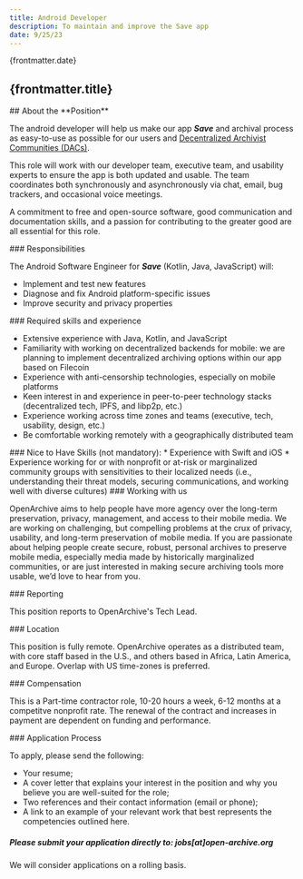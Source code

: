 ```yaml
---
title: Android Developer
description: To maintain and improve the Save app
date: 9/25/23
---
```



<JobHeaderSection>
{frontmatter.date}

## {frontmatter.title}

</JobHeaderSection>

<AboutSection />

<AboutPositionSection>
## About the **Position**

The android developer will help us make our app **_Save_** and archival process as easy-to-use as possible for our users and [Decentralized Archivist Communities (DACs)](https://open-archive.org/programs). 

This role will work with our developer team, executive team, and usability experts to ensure the app is both updated and usable. The team coordinates both synchronously and asynchronously via chat, email, bug trackers, and occasional voice meetings. 

A commitment to free and open-source software, good communication and documentation skills, and a passion for contributing to the greater good are all essential for this role.


</AboutPositionSection>

<DetailsSection>
<DetailItem>
### Responsibilities

The Android Software Engineer for **_Save_** (Kotlin, Java, JavaScript) will:
* Implement and test new features
* Diagnose and fix Android platform-specific issues
* Improve security and privacy properties

</DetailItem>
<DetailItem>
### Required skills and experience

* Extensive experience with Java, Kotlin, and JavaScript
* Familiarity with working on decentralized backends for mobile: we are planning to implement decentralized archiving options within our app based on Filecoin
* Experience with anti-censorship technologies, especially on mobile platforms
* Keen interest in and experience in peer-to-peer technology stacks (decentralized tech, IPFS, and libp2p, etc.)
* Experience working across time zones and teams (executive, tech, usability, design, etc.)
* Be comfortable working remotely with a geographically distributed team

</DetailItem>
<DetailItem>
### Nice to Have Skills (not mandatory):
* Experience with Swift and iOS
* Experience working for or with nonprofit or at-risk or marginalized community groups with sensitivities to their localized needs (i.e., understanding their threat models, securing communications, and working well with diverse cultures)


</DetailItem>
<DetailItem>
  ### Working with us

OpenArchive aims to help people have more agency over the long-term preservation, privacy, management, and access to their mobile media. We are working on challenging, but compelling problems at the crux of privacy, usability, and long-term preservation of mobile media. If you are passionate about helping people create secure, robust, personal archives to preserve mobile media, especially media made by historically marginalized communities, or are just interested in making secure archiving tools more usable, we’d love to hear from you.

</DetailItem>
<DetailItem>
  ### Reporting

This position reports to OpenArchive's Tech Lead.

</DetailItem>
<DetailItem>
  ### Location

This position is fully remote. OpenArchive operates as a distributed team, with core staff based in the U.S., and others based in Africa, Latin America, and Europe. Overlap with US time-zones is preferred.

</DetailItem>
<DetailItem>
  ### Compensation

This is a Part-time contractor role, 10-20 hours a week, 6-12 months at a competitve nonprofit rate. The renewal of the contract and increases in payment are dependent on funding and performance.

</DetailItem>
<DetailItem>
  ### Application Process

To apply, please send the following:

- Your resume;
- A cover letter that explains your interest in the position and why you believe you are well-suited for the role;
- Two references and their contact information (email or phone);
- A link to an example of your relevant work that best represents the competencies outlined here.

</DetailItem>
<ContactBox>

 [](mailto:info@open-archive.org)

##### Please submit your application directly to: jobs[at]open-archive.org

We will consider applications on a rolling basis.


</ContactBox>
</DetailsSection>

<DiverseSection />
